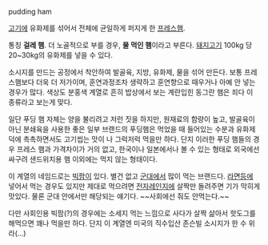 pudding ham

[[고기]]에 유화제를 섞어서 전체에 균일하게 퍼지게 한 [[프레스햄]].

통칭 '''걸레 햄'''. 더 노골적으로 부를 경우, '''물 먹인 햄'''이라고 부른다. [[돼지고기]] 100kg 당 20~30kg의 유화제를 넣을 수 있다.

소시지를 만드는 공정에서 착안하여 발골육, 지방, 유화제, 물을 섞어 만든다. 보통 프레스햄보다 더욱 더 저가이며, 훈연과정조차 생략하고 훈연향으로 때우거나 아예 안 넣는 경우가 많다. 색상도 분홍색 계열로 흔히 밥상에서 보는 계란입힌 동그란 햄은 죄다 이 종류라고 보는게 맞다. 

일단 푸딩 햄 자체는 양을 불리려고 저런 짓을 하지만, 원재료의 함량이 높고, 발골육이 아닌 분쇄육을 사용한 좋은 일부 브랜드의 푸딩햄은 먹었을 때 들어있는 수분과 유화제 덕에 촉촉하면서도 고기씹는 맛이 나 그럭저럭 먹을만 하다. 단지 이러한 푸딩 햄들의 경우 프레스 햄과 가격차이가 거의 없고, 한국이나 일본에서나 볼 수 있는 형태로 외국에선 싸구려 샌드위치용 햄 이외에는 먹지 않는 형태이다. 

이 계열의 네임드로는 [[빅팜]]이 있다. 별건 없고 [[군대]]에서 많이 먹는 브랜드다. [[라면]]등에 넣어서 먹는 경우도 있지만 제대로 먹으려면 [[전자레인지]]에 살짝만 돌려주면 기가 막히게 맛있다. 물론 군대 안에서만 해당되는 얘기다. ~~사회에선 줘도 안먹는다.~~

다만 사회인용 빅팜(?)의 경우에는 소세지 먹는 느낌으로 사다가 살짝 삶아서 핫도그를 해먹으면 꽤나 먹을만 하다. 단지 이 계열엔 미국의 직수입산 존슨빌 소시지가 한 수 위라(...) 

